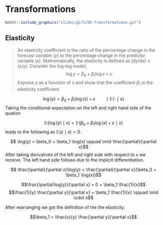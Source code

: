 # Transformations
 
```r
knitr::include_graphics("slides/gifs/05-Transformations.gif")
```

## Elasticity

> An elasticity coefficient is the ratio of the percentage change in the
> forecast variable ($y$) to the percentage change in the predictor
> variable ($x$). Mathematically, the elasticity is defined as
> $(dy/dx)\times(x/y)$. Consider the log-log model, $$
> \log y=\beta_0+\beta_1 \log x + \varepsilon.
> $$ Express $y$ as a function of $x$ and show that the coefficient
> $\beta_1$ is the elasticity coefficient.



$$ \log(y) = \beta_0 + \beta_1 \log(x) + \varepsilon \qquad \mid \mathbb{E}(\cdot \mid x)$$
Taking the conditional expectation on the left and right hand side of the quation

$$\mathbb{E}(\log(y) \mid x) = \mathbb{E}(\beta_0 + \beta_1 \log(x) + \varepsilon \mid x)$$
leads to the following as $\mathbb{E}(\varepsilon\mid x) = 0$.

$$ \log(y) = \beta_0 + \beta_1 \log(x) \qquad \mid \frac{\partial}{\partial x}$$
After taking derivatives of the left and right side with respect to $x$ we receive. The left hand side follows due to the implicit differentiation.

$$ \frac{\partial}{\partial x}\log(y) = \frac{\partial}{\partial x}(\beta_0 + \beta_1 \log(x))$$



$$\frac{\partial\log(y)}{\partial x} = 0 + \beta_1 \frac{1}{x}$$
$$\frac{1}{y} \frac{\partial y}{\partial x} = \beta_1 \frac{1}{x} \qquad \mid \cdot x$$

After rearranging we get the definition of the the elasticity.

$$\beta_1 = \frac{x}{y} \frac{\partial y}{\partial x}$$

